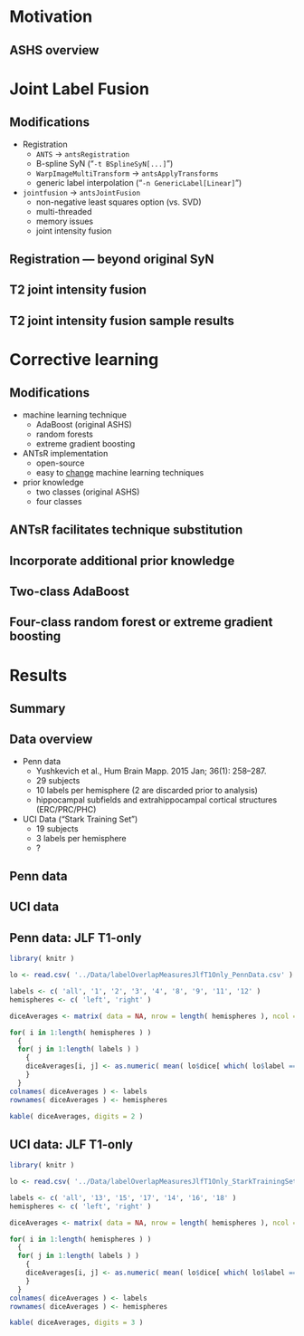 
# Motivation

<!--

* Difficult to run
* What is the effect of the heuristics?
* Does not use the the latest technology.
* What about all the T1 data?

-->

## ASHS overview

\centering
\includegraphics[width=0.85 \textwidth]{../Figures/ashs.png}

# Joint Label Fusion

## Modifications

* Registration
    * ``ANTS`` $\rightarrow$ ``antsRegistration``
    * B-spline SyN ("``-t BSplineSyN[...]``")
    * ``WarpImageMultiTransform`` $\rightarrow$ ``antsApplyTransforms``
    * generic label interpolation  ("``-n GenericLabel[Linear]``")
* ``jointfusion`` $\rightarrow$ ``antsJointFusion``
    * non-negative least squares option (vs. SVD)
    * multi-threaded
    * memory issues
    * joint intensity fusion

## Registration --- beyond original SyN

\centering
\includegraphics[width=0.85 \textwidth]{../Figures/Frontiers_ITK.png}

\vspace{2mm}

\centering
\includegraphics[width=0.85 \textwidth]{../Figures/Frontiers_BSplineSyN.png}

## T2 joint intensity fusion

\centering
\includegraphics[width=0.85 \textwidth]{../Figures/jifNormalization.png}

## T2 joint intensity fusion sample results

\centering
\includegraphics[width=0.85 \textwidth]{../Figures/jifResults.png}

# Corrective learning

## Modifications

* machine learning technique
    * AdaBoost (original ASHS)
    * random forests
    * extreme gradient boosting
* ANTsR implementation
    * open-source
    * easy to [change](https://github.com/stnava/ANTsR/blob/master/R/segmentationRefinement.R#L375-L413) machine learning techniques
* prior knowledge
    * two classes (original ASHS)
    * four classes


<!--
##

\centering
\includegraphics[width=1.0 \textwidth]{../Figures/Lecture01/Lecture_01_42.png}

<p style="text-align: center; font-size: 4px">http://www.yisongyue.com/courses/cs155/2016_winter/lectures/Lecture_01.pdf</p>

## $error = bias + variance$

\centering
\includegraphics[width=1.0 \textwidth]{../Figures/Lecture01/Lecture_01_43.png}

##

\centering
\includegraphics[width=1.0 \textwidth]{../Figures/Lecture01/Lecture_01_44.png}

##

\centering
\includegraphics[width=1.0 \textwidth]{../Figures/Lecture01/Lecture_01_45.png}

## $error = bias + variance$

\centering
\includegraphics[width=0.85 \textwidth]{../Figures/Lecture01/Lecture_01_46.png}

##

\centering
\includegraphics[width=1.0 \textwidth]{../Figures/Lecture01/Lecture_01_47.png}

##

\centering
\includegraphics[width=1.0 \textwidth]{../Figures/Lecture01/Lecture_01_48.png}

##

\centering
\includegraphics[width=1.0 \textwidth]{../Figures/Lecture01/Lecture_01_49.png}
-->

##

\centering
\includegraphics[width=0.85 \textwidth]{../Figures/machineLearningTechniques.png}

##  ANTsR facilitates technique substitution

\centering
\includegraphics[width=0.85 \textwidth]{../Figures/segRefinement.png}

## Incorporate additional prior knowledge

\centering
\includegraphics[width=0.85 \textwidth]{../Figures/correctiveLearning001.png}

## Two-class AdaBoost

\centering
\includegraphics[width=0.85 \textwidth]{../Figures/correctiveLearning002.png}

## Four-class random forest or extreme gradient boosting

\centering
\includegraphics[width=0.85 \textwidth]{../Figures/correctiveLearning003.png}

# Results

## Summary

\centering
\includegraphics[width=0.85 \textwidth]{../Figures/summaryResults.png}

## Data overview

* Penn data
    * Yushkevich et al., Hum Brain Mapp. 2015 Jan; 36(1): 258–287.
    * 29 subjects
    * 10 labels per hemisphere (2 are discarded prior to analysis)
    * hippocampal subfields and extrahippocampal cortical structures (ERC/PRC/PHC)

* UCI Data ("Stark Training Set")
    * 19 subjects
    * 3 labels per hemisphere
    * ?

## Penn data

\centering
\includegraphics[width=1 \textwidth]{../Figures/pennResults.png}

## UCI data

\centering
\includegraphics[width=1 \textwidth]{../Figures/uciResults.png}


## Penn data:  JLF T1-only

```r
library( knitr )

lo <- read.csv( '../Data/labelOverlapMeasuresJlfT1Only_PennData.csv' )

labels <- c( 'all', '1', '2', '3', '4', '8', '9', '11', '12' )
hemispheres <- c( 'left', 'right' )

diceAverages <- matrix( data = NA, nrow = length( hemispheres ), ncol = length( labels ) )

for( i in 1:length( hemispheres ) )
  {
  for( j in 1:length( labels ) )
    {
    diceAverages[i, j] <- as.numeric( mean( lo$dice[ which( lo$label == labels[j] & lo$hemisphere == hemispheres[i] ) ]) )
    }
  }
colnames( diceAverages ) <- labels
rownames( diceAverages ) <- hemispheres

kable( diceAverages, digits = 2 )
```


## UCI data:  JLF T1-only

```r
library( knitr )

lo <- read.csv( '../Data/labelOverlapMeasuresJlfT1Only_StarkTrainingSet.csv' )

labels <- c( 'all', '13', '15', '17', '14', '16', '18' )
hemispheres <- c( 'left', 'right' )

diceAverages <- matrix( data = NA, nrow = length( hemispheres ), ncol = length( labels ) )

for( i in 1:length( hemispheres ) )
  {
  for( j in 1:length( labels ) )
    {
    diceAverages[i, j] <- as.numeric( mean( lo$dice[ which( lo$label == labels[j] & lo$hemisphere == hemispheres[i] ) ]) )
    }
  }
colnames( diceAverages ) <- labels
rownames( diceAverages ) <- hemispheres

kable( diceAverages, digits = 3 )
```
